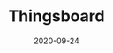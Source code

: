 ---
title: Thingsboard
status: publish
date: 2020-09-24
slug: ThingsBoard is an open-source tool for IoT data management and visualization || Pebble Tracker partner (USA)
website: https://thingsboard.io/
twitter: https://twitter.com/iotex_io/status/1304994708624564224
logo:
featured_img: https://wp.gcap1.iotex.io/wp-content/uploads/2020/10/thingsboard.jpg
telegram:
---